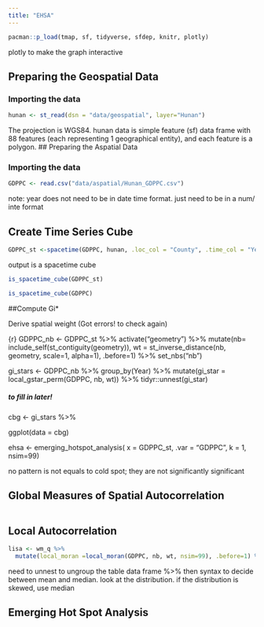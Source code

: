 ```yaml
---
title: "EHSA"
---
```


```r
pacman::p_load(tmap, sf, tidyverse, sfdep, knitr, plotly)
```

plotly to make the graph interactive

## Preparing the Geospatial Data

### Importing the data

```r
hunan <- st_read(dsn = "data/geospatial", layer="Hunan")
```

The projection is WGS84. hunan data is simple feature (sf) data frame with 88 features (each representing 1 geographical entity), and each feature is a polygon. \## Preparing the Aspatial Data

### Importing the data

```r
GDPPC <- read.csv("data/aspatial/Hunan_GDPPC.csv")
```

note: year does not need to be in date time format. just need to be in a num/ inte format

## Create Time Series Cube

```r
GDPPC_st <-spacetime(GDPPC, hunan, .loc_col = "County", .time_col = "Year")
```

output is a spacetime cube

```r
is_spacetime_cube(GDPPC_st)
```

```r
is_spacetime_cube(GDPPC)
```

##Compute Gi\*

Derive spatial weight (Got errors! to check again)

{r}
GDPPC_nb <- GDPPC_st %>% 
  activate("geometry") %>% 
  mutate(nb= include_self(st_contiguity(geometry)),
         wt = st_inverse_distance(nb, geometry, scale=1, alpha=1),
.before=1) %>%
  set_nbs("nb") 
  


gi_stars <- GDPPC_nb %>% 
  group_by(Year) %>%
  mutate(gi_star = local_gstar_perm(GDPPC, nb, wt)) %>% 
  tidyr::unnest(gi_star)

##### to fill in later!

cbg \<- gi_stars %\>%

ggplot(data = cbg)


ehsa <- emerging_hotspot_analysis(
  x = GDPPC_st, .var = "GDPPC", k = 1, nsim=99)


no pattern is not equals to cold spot; they are not significantly significant


## Global Measures of Spatial Autocorrelation

```r

```

## Local Autocorrelation

```r
lisa <- wm_q %>%
  mutate(local_moran =local_moran(GDPPC, nb, wt, nsim=99), .before=1) %>% unnest(local_moran)

```

need to unnest to ungroup the table data frame %\>% then syntax to decide between mean and median. look at the distribution. if the distribution is skewed, use median

## Emerging Hot Spot Analysis


